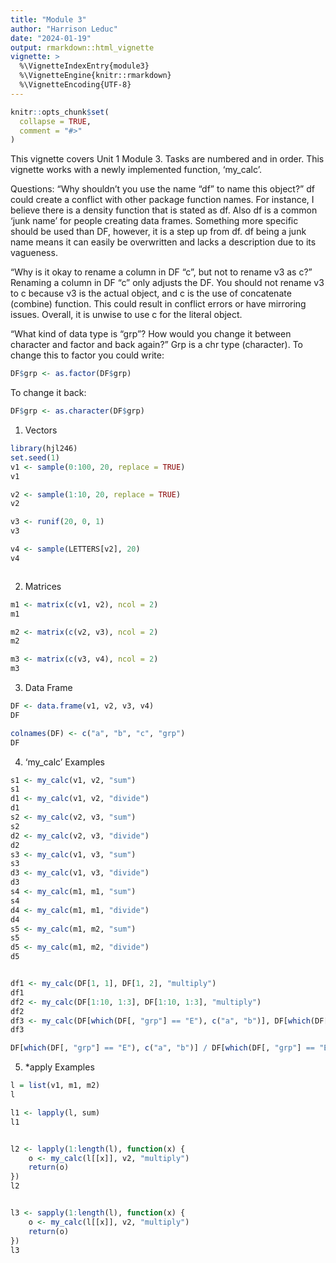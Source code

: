 ```yaml
---
title: "Module 3"
author: "Harrison Leduc"
date: "2024-01-19"
output: rmarkdown::html_vignette
vignette: >
  %\VignetteIndexEntry{module3}
  %\VignetteEngine{knitr::rmarkdown}
  %\VignetteEncoding{UTF-8}
---
```


```r
knitr::opts_chunk$set(
  collapse = TRUE,
  comment = "#>"
)
```

This vignette covers Unit 1 Module 3. Tasks are numbered and in order. This vignette works with a newly implemented function, 'my_calc'.

Questions:
"Why shouldn’t you use the name “df” to name this object?"
  df could create a conflict with other package function names. For instance, 
 I believe there is a density function that is stated as df.
 Also df is a common 'junk name' for people creating data frames. 
 Something more specific should be used than DF, however, it is a step up 
 from df. df being a junk name means it can easily be overwritten and 
 lacks a description due to its vagueness. 
 
"Why is it okay to rename a column in DF “c”, but not to rename v3 as c?"
  Renaming a column in DF "c" only adjusts the DF. You should not rename v3 to c
 because v3 is the actual object, and c is the use of concatenate (combine) 
 function. This could result in conflict errors or have mirroring issues. 
 Overall, it is unwise to use c for the literal object. 

"What kind of data type is “grp”? How would you change it between character
and factor and back again?"
  Grp is a chr type (character). To change this to factor you could write:
```r
DF$grp <- as.factor(DF$grp)
```

 To change it back:
```r
DF$grp <- as.character(DF$grp)
```


1. Vectors

```r
library(hjl246)
set.seed(1)
v1 <- sample(0:100, 20, replace = TRUE)
v1

v2 <- sample(1:10, 20, replace = TRUE)
v2

v3 <- runif(20, 0, 1)
v3

v4 <- sample(LETTERS[v2], 20)
v4



```

2. Matrices

```r
m1 <- matrix(c(v1, v2), ncol = 2)
m1

m2 <- matrix(c(v2, v3), ncol = 2)
m2

m3 <- matrix(c(v3, v4), ncol = 2)
m3
```

3. Data Frame

```r
DF <- data.frame(v1, v2, v3, v4)
DF

colnames(DF) <- c("a", "b", "c", "grp")
DF
```

4. 'my_calc' Examples

```r
s1 <- my_calc(v1, v2, "sum")
s1
d1 <- my_calc(v1, v2, "divide")
d1
s2 <- my_calc(v2, v3, "sum")
s2
d2 <- my_calc(v2, v3, "divide")
d2
s3 <- my_calc(v1, v3, "sum")
s3
d3 <- my_calc(v1, v3, "divide")
d3
s4 <- my_calc(m1, m1, "sum")
s4
d4 <- my_calc(m1, m1, "divide")
d4
s5 <- my_calc(m1, m2, "sum")
s5
d5 <- my_calc(m1, m2, "divide")
d5


df1 <- my_calc(DF[1, 1], DF[1, 2], "multiply")
df1
df2 <- my_calc(DF[1:10, 1:3], DF[1:10, 1:3], "multiply")
df2
df3 <- my_calc(DF[which(DF[, "grp"] == "E"), c("a", "b")], DF[which(DF[, "grp"] == "E"), "c"], "divide")
df3

DF[which(DF[, "grp"] == "E"), c("a", "b")] / DF[which(DF[, "grp"] == "E"), "c"]
```

5. *apply Examples

```r
l = list(v1, m1, m2)
l

l1 <- lapply(l, sum)
l1


l2 <- lapply(1:length(l), function(x) {
    o <- my_calc(l[[x]], v2, "multiply")
    return(o)
})
l2


l3 <- sapply(1:length(l), function(x) {
    o <- my_calc(l[[x]], v2, "multiply")
    return(o)
})
l3
```


